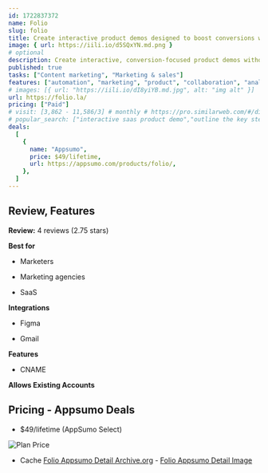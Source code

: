 ```yaml
---
id: 1722837372
name: Folio
slug: folio
title: Create interactive product demos designed to boost conversions with this browser extension
image: { url: https://iili.io/d5SQxYN.md.png }
# optional
description: Create interactive, conversion-focused product demos without any technical or coding experienceShare the link to your product demo with leads and embed it on your website
published: true
tasks: ["Content marketing", "Marketing & sales"]
features: ["automation", "marketing", "product", "collaboration", "analytics", "content", "design", "customer support"]
# images: [{ url: "https://iili.io/dI8yiYB.md.jpg", alt: "img alt" }]
url: https://folio.la/
pricing: ["Paid"]
# visit: [3,862 - 11,586/3] # monthly # https://pro.similarweb.com/#/digitalsuite/websiteanalysis/home
# popular_search: ["interactive saas product demo","outline the key steps in your proposed outbound sales process for saas","interactive demo software","how to get sales with your microsaas","sandbox saas"]
deals:
  [
    {
      name: "Appsumo",
      price: $49/lifetime,
      url: https://appsumo.com/products/folio/,
    },
  ]
---
```


## Review, Features

**Review:** 4 reviews (2.75 stars)

**Best for**

- Marketers

- Marketing agencies

- SaaS

**Integrations**

- Figma

- Gmail

**Features**

- CNAME

**Allows Existing Accounts**

## Pricing - Appsumo Deals

- $49/lifetime (AppSumo Select)

<Img src="https://iili.io/d5gNVUb.png" alt="Plan Price" />

- Cache [Folio Appsumo Detail Archive.org](https://web.archive.org/web/*/https://appsumo.com/products/folio/) - [Folio Appsumo Detail Image](https://iili.io/d5gO9e4.png)
